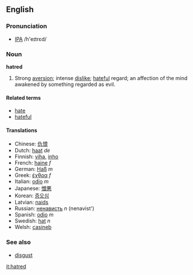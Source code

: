 ==English==
===Pronunciation===
* [[IPA]] /h'eɪtrεd/
===Noun===
'''hatred'''

# Strong [[aversion]]; intense [[dislike]]; [[hateful]] regard; an affection of the mind awakened by something regarded as evil.

====Related terms====
*[[hate]]
*[[hateful]]

====Translations====
*Chinese: [[仇恨]]
*Dutch: [[haat]] ''de''
*Finnish: [[viha#Finnish|viha]], [[inho]]
*French: [[haine]] ''f''
*German: [[Haß]] ''m''
*Greek: [[έχθρα]] ''f''
*Italian: [[odio]] ''m''
*Japanese: [[憎悪]]
*Korean: [[증오심]]
*Latvian: [[naids]]
*Russian: [[ненависть]] ''n'' (nenavist')
*Spanish: [[odio]] ''m''
*Swedish: [[hat#Swedish|hat]] ''n''
*Welsh: [[casineb]]

===See also===
*[[disgust]]

[[it:hatred]]